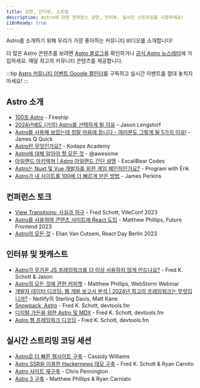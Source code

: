 ```yaml
---
title: 강연, 인터뷰, 스트림
description: Astro에 관한 컨퍼런스 강연, 인터뷰, 실시간 스트리밍을 시청하세요!
i18nReady: true
---
```



Astro를 소개하기 위해 우리가 가장 좋아하는 커뮤니티 비디오를 소개합니다!

더 많은 Astro 콘텐츠를 보려면 [Astro 블로그](https://astro.build/blog/)를 확인하거나 [공식 Astro 뉴스레터](https://astro.build/newsletter/signup)에 가입하세요. 매달 최고의 커뮤니티 콘텐츠를 제공합니다.

:::tip
[Astro 커뮤니티 이벤트 Google 캘린더](https://calendar.google.com/calendar/embed?src=c_g6re3u5gkl0mug3ktn1dibqhfk%40group.calendar.google.com)를 구독하고 실시간 이벤트를 절대 놓치지 마세요!
:::

## Astro 소개

- [100초 Astro](https://www.youtube.com/watch?v=dsTXcSeAZq8) - Fireship
- [2024년에도 (거의) Astro를 선택하게 될 이유](https://www.youtube.com/watch?v=kssIEqSJeMI) - Jason Lengstorf
- [Astro를 사용해 보았는데 정말 마음에 듭니다 - 여러분도 그렇게 될 5가지 이유!](https://www.youtube.com/watch?v=wND4lSml31A) - James Q Quick
- [Astro란 무엇인가요?](https://www.youtube.com/watch?v=oQDErNNzdwU) - Kodaps Academy
- [Astro에 대해 알아야 할 모든 것](https://www.youtube.com/watch?v=rRxuVOutmFQ) - @awesome
- [아일랜드 아키텍쳐 | Astro 아일랜드 간단 설명](https://www.youtube.com/watch?v=kwqlP6Pe0SI) - ExcaliBear Codes
- [Astro는 Nuxt 및 Vue 개발자를 위한 게임 체인저인가요?](https://www.youtube.com/watch?v=Sq7eKxPqfSo) - Program with Erik
- [Astro가 내 사이트를 100배 더 빠르게 만든 방법](https://www.youtube.com/watch?v=cOxA3kMYtkM) - James Perkins

## 컨퍼런스 토크

- [View Transitions: 사실과 허구](https://www.youtube.com/watch?v=iT-3amHK7tA&list=PLqGQbXn_GDmkOsHI7-Wrbv1GgAA4tJZhg&index=29) - Fred Schott, ViteConf 2023
- [Astro를 사용하여 콘텐츠 사이트에 React 도입](https://www.youtube.com/watch?v=Fouws8iKPKQ) - Matthew Phillips, Future Frontend 2023
- [Astro의 모든 것](https://www.youtube.com/watch?v=WKXHFIulZ9g) - Elian Van Cutsem, React Day Berlin 2023

## 인터뷰 및 팟캐스트

- [Astro가 무거운 JS 프레임워크를 더 이상 사용하지 않게 만드나요?](https://www.youtube.com/watch?v=4Ohi9G-RCcE) - Fred K. Schott & Jason
- [Astro의 모든 것에 관한 커피챗](https://www.youtube.com/watch?v=3eyedOP83fw) - Matthew Phillips, WebStorm Webinar
- [개발자 데이터 디코딩: 웹 개발 보고서 분석 | 2024년 최고의 프레임워크는 무엇입니까?](https://youtu.be/2vqIHyz6iKs?si=vLcyzm07teC6v7u5&t=1679) - Netlify의 Sterling Davis, Matt Kane
- [Snowpack, Astro](https://www.devtools.fm/episode/14) - Fred K. Schott, devtools.fm
- [디지털 가든을 위한 Astro 및 MDX](https://podrocket.logrocket.com/astro-mdx-kathleen-mcmahon) - Fred K. Schott, devtools.fm
- [Astro 웹 프레임워크 디코딩](https://www.youtube.com/watch?v=4PKT8x78yOQ) - Fred K. Schott, devtools.fm

## 실시간 스트리밍 코딩 세션

- [Astro로 더 빠른 웹사이트 구축](https://www.youtube.com/watch?v=0eka27P4Pr4) - Cassidy Williams
- [Astro SSR을 이용한 Hackernews 데모 구축](https://www.youtube.com/watch?v=2ZEMb_H-LYE) - Fred K. Schott & Ryan Carnito
- [Astro 사이트 재구축](https://www.youtube.com/watch?v=VDGEpachpwc) - Chris Pennington
- [Astro 3 구축](https://www.youtube.com/watch?v=2zhYwg_nBqQ) - Matthew Phillips & Ryan Carniato